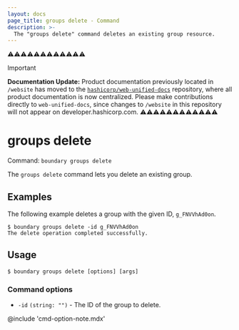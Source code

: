 ```yaml
---
layout: docs
page_title: groups delete - Command
description: >-
  The "groups delete" command deletes an existing group resource.
---
```


⚠️⚠️⚠️⚠️⚠️⚠️⚠️⚠️⚠️⚠️⚠️⚠️
> [!IMPORTANT]  
> **Documentation Update:** Product documentation previously located in `/website` has moved to the [`hashicorp/web-unified-docs`](https://github.com/hashicorp/web-unified-docs) repository, where all product documentation is now centralized. Please make contributions directly to `web-unified-docs`, since changes to `/website` in this repository will not appear on developer.hashicorp.com.
⚠️⚠️⚠️⚠️⚠️⚠️⚠️⚠️⚠️⚠️⚠️⚠️

# groups delete

Command: `boundary groups delete`

The `groups delete` command lets you delete an existing group.


## Examples

The following example deletes a group with the given ID, `g_FNVVhAd0on`.

```shell-session
$ boundary groups delete -id g_FNVVhAd0on
The delete operation completed successfully.
```

## Usage

<CodeBlockConfig hideClipboard>

```shell-session
$ boundary groups delete [options] [args]
```

</CodeBlockConfig>


### Command options

- `-id` `(string: "")` - The ID of the group to delete.

@include 'cmd-option-note.mdx'